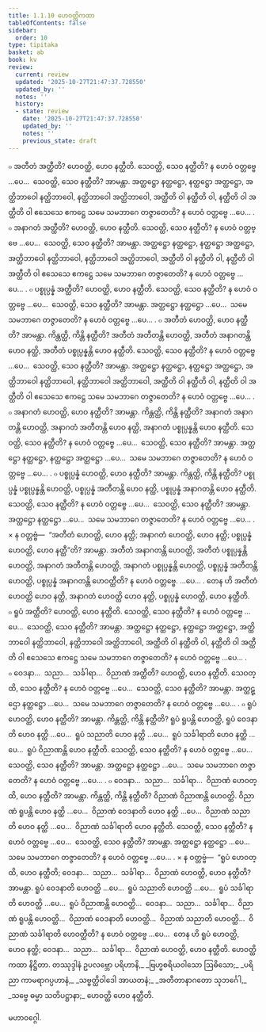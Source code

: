 ```yaml
---
title: 1.1.10 ဟေဝတ္ထိကထာ
tableOfContents: false
sidebar:
  order: 10
type: tipitaka
basket: ab
book: kv
review:
  current: review
  updated: '2025-10-27T21:47:37.728550'
  updated_by: ''
  notes: ''
  history:
  - state: review
    date: '2025-10-27T21:47:37.728550'
    updated_by: ''
    notes: ''
    previous_state: draft
---
```



<ReviewStatus review={frontmatter.review} showDetails={true} />

<HypothesisAnnotation frontmatter={frontmatter} />

<DynamicBreadcrumb />

<Division number="304" book="kv" e="ch" v="32" p="124">

<Paragraph number="778" book="kv">
๐ အတီတံ အတ္ထီတိ? ဟေဝတ္ထိ, ဟေဝ နတ္ထီတိ. သေဝတ္ထိ, သေဝ နတ္ထီတိ? န ဟေဝံ ဝတ္တဗ္ဗေ …ပေ…  သေဝတ္ထိ, သေဝ နတ္ထီတိ? အာမန္တာ. အတ္ထဋ္ဌော နတ္ထဋ္ဌော, နတ္ထဋ္ဌော အတ္ထဋ္ဌော, အတ္ထိဘာဝေါ နတ္ထိဘာဝေါ, နတ္ထိဘာဝေါ အတ္ထိဘာဝေါ, အတ္ထီတိ ဝါ နတ္ထီတိ ဝါ, နတ္ထီတိ ဝါ အတ္ထီတိ ဝါ ဧသေသေ ဧကဋ္ဌေ သမေ သမဘာဂေ တဇ္ဇာတေတိ? န ဟေဝံ ဝတ္တဗ္ဗေ …ပေ… .
</Paragraph>

<Paragraph number="779" book="kv">
๐ အနာဂတံ အတ္ထီတိ? ဟေဝတ္ထိ, ဟေဝ နတ္ထီတိ. သေဝတ္ထိ, သေဝ နတ္ထီတိ? န ဟေဝံ ဝတ္တဗ္ဗေ …ပေ…  သေဝတ္ထိ, သေဝ နတ္ထီတိ? အာမန္တာ. အတ္ထဋ္ဌော နတ္ထဋ္ဌော, နတ္ထဋ္ဌော အတ္ထဋ္ဌော, အတ္ထိဘာဝေါ နတ္ထိဘာဝေါ, နတ္ထိဘာဝေါ အတ္ထိဘာဝေါ, အတ္ထီတိ ဝါ နတ္ထီတိ ဝါ, နတ္ထီတိ ဝါ အတ္ထီတိ ဝါ ဧသေသေ ဧကဋ္ဌေ သမေ သမဘာဂေ တဇ္ဇာတေတိ? န ဟေဝံ ဝတ္တဗ္ဗေ …ပေ… .
</Paragraph>

<Paragraph number="780" book="kv">
๐ ပစ္စုပ္ပန္နံ အတ္ထီတိ? ဟေဝတ္ထိ, ဟေဝ နတ္ထီတိ. သေဝတ္ထိ, သေဝ နတ္ထီတိ? န ဟေဝံ ဝတ္တဗ္ဗေ …ပေ…  သေဝတ္ထိ, သေဝ နတ္ထီတိ? အာမန္တာ. အတ္ထဋ္ဌော နတ္ထဋ္ဌော …ပေ…  သမေ သမဘာဂေ တဇ္ဇာတေတိ? န ဟေဝံ ဝတ္တဗ္ဗေ …ပေ… .
</Paragraph>

</Division>
<Division number="305" book="kv" e="ch" v="32" p="125">

<Paragraph number="781" book="kv">
๐ အတီတံ ဟေဝတ္ထိ, ဟေဝ နတ္ထီတိ? အာမန္တာ. ကိန္တတ္ထိ, ကိန္တိ နတ္ထီတိ? အတီတံ အတီတန္တိ ဟေဝတ္ထိ, အတီတံ အနာဂတန္တိ ဟေဝ နတ္ထိ, အတီတံ ပစ္စုပ္ပန္နန္တိ ဟေဝ နတ္ထီတိ. သေဝတ္ထိ, သေဝ နတ္ထီတိ? န ဟေဝံ ဝတ္တဗ္ဗေ …ပေ…  သေဝတ္ထိ, သေဝ နတ္ထီတိ? အာမန္တာ. အတ္ထဋ္ဌော နတ္ထဋ္ဌော, နတ္ထဋ္ဌော အတ္ထဋ္ဌော, အတ္ထိဘာဝေါ နတ္ထိဘာဝေါ, နတ္ထိဘာဝေါ အတ္ထိဘာဝေါ, အတ္ထီတိ ဝါ နတ္ထီတိ ဝါ, နတ္ထီတိ ဝါ အတ္ထီတိ ဝါ ဧသေသေ ဧကဋ္ဌေ သမေ သမဘာဂေ တဇ္ဇာတေတိ? န ဟေဝံ ဝတ္တဗ္ဗေ …ပေ… .
</Paragraph>

<Paragraph number="782" book="kv">
๐ အနာဂတံ ဟေဝတ္ထိ, ဟေဝ နတ္ထီတိ? အာမန္တာ. ကိန္တတ္ထိ, ကိန္တိ နတ္ထီတိ? အနာဂတံ အနာဂတန္တိ ဟေဝတ္ထိ, အနာဂတံ အတီတန္တိ ဟေဝ နတ္ထိ, အနာဂတံ ပစ္စုပ္ပန္နန္တိ ဟေဝ နတ္ထီတိ. သေဝတ္ထိ, သေဝ နတ္ထီတိ? န ဟေဝံ ဝတ္တဗ္ဗေ …ပေ…  သေဝတ္ထိ, သေဝ နတ္ထီတိ? အာမန္တာ. အတ္ထဋ္ဌော နတ္ထဋ္ဌော, နတ္ထဋ္ဌော အတ္ထဋ္ဌော …ပေ…  သမေ သမဘာဂေ တဇ္ဇာတေတိ? န ဟေဝံ ဝတ္တဗ္ဗေ …ပေ… .
</Paragraph>

<Paragraph number="783" book="kv">
๐ ပစ္စုပ္ပန္နံ ဟေဝတ္ထိ, ဟေဝ နတ္ထီတိ? အာမန္တာ. ကိန္တတ္ထိ, ကိန္တိ နတ္ထီတိ? ပစ္စုပ္ပန္နံ ပစ္စုပ္ပန္နန္တိ ဟေဝတ္ထိ, ပစ္စုပ္ပန္နံ အတီတန္တိ ဟေဝ နတ္ထိ, ပစ္စုပ္ပန္နံ အနာဂတန္တိ ဟေဝ နတ္ထီတိ. သေဝတ္ထိ, သေဝ နတ္ထီတိ? န ဟေဝံ ဝတ္တဗ္ဗေ …ပေ…  သေဝတ္ထိ, သေဝ နတ္ထီတိ? အာမန္တာ. အတ္ထဋ္ဌော နတ္ထဋ္ဌော …ပေ…  သမေ သမဘာဂေ တဇ္ဇာတေတိ? န ဟေဝံ ဝတ္တဗ္ဗေ …ပေ… .
</Paragraph>

<Paragraph number="784" book="kv">
× န ဝတ္တဗ္ဗံ—  “အတီတံ ဟေဝတ္ထိ, ဟေဝ နတ္ထိ; အနာဂတံ ဟေဝတ္ထိ, ဟေဝ နတ္ထိ; ပစ္စုပ္ပန္နံ ဟေဝတ္ထိ, ဟေဝ နတ္ထီ”တိ? အာမန္တာ. အတီတံ အနာဂတန္တိ ဟေဝတ္ထိ, အတီတံ ပစ္စုပ္ပန္နန္တိ ဟေဝတ္ထိ, အနာဂတံ အတီတန္တိ ဟေဝတ္ထိ, အနာဂတံ ပစ္စုပ္ပန္နန္တိ ဟေဝတ္ထိ, ပစ္စုပ္ပန္နံ အတီတန္တိ ဟေဝတ္ထိ, ပစ္စုပ္ပန္နံ အနာဂတန္တိ ဟေဝတ္ထီတိ? န ဟေဝံ ဝတ္တဗ္ဗေ. …ပေ… . တေန ဟိ အတီတံ ဟေဝတ္ထိ ဟေဝ နတ္ထိ, အနာဂတံ ဟေဝတ္ထိ ဟေဝ နတ္ထိ, ပစ္စုပ္ပန္နံ ဟေဝတ္ထိ, ဟေဝ နတ္ထီတိ.
</Paragraph>

</Division>
<Division number="306" book="kv" e="ch" v="32" p="125">

<Paragraph number="785" book="kv">
๐ ရူပံ အတ္ထီတိ? ဟေဝတ္ထိ, ဟေဝ နတ္ထီတိ. သေဝတ္ထိ, သေဝ နတ္ထီတိ? န ဟေဝံ ဝတ္တဗ္ဗေ …ပေ…  သေဝတ္ထိ, သေဝ နတ္ထီတိ? အာမန္တာ. အတ္ထဋ္ဌော နတ္ထဋ္ဌော, နတ္ထဋ္ဌော အတ္ထဋ္ဌော, အတ္ထိဘာဝေါ နတ္ထိဘာဝေါ, နတ္ထိဘာဝေါ အတ္ထိဘာဝေါ, အတ္ထီတိ ဝါ နတ္ထီတိ ဝါ, နတ္ထီတိ ဝါ အတ္ထီတိ ဝါ ဧသေသေ ဧကဋ္ဌေ သမေ သမဘာဂေ တဇ္ဇာတေတိ? န ဟေဝံ ဝတ္တဗ္ဗေ …ပေ… .
</Paragraph>

<Paragraph number="786" book="kv">
๐ ဝေဒနာ…  သညာ…  သင်္ခါရာ…  ဝိညာဏံ အတ္ထီတိ? ဟေဝတ္ထိ, ဟေဝ နတ္ထီတိ. သေဝတ္ထိ, သေဝ နတ္ထီတိ? န ဟေဝံ ဝတ္တဗ္ဗေ …ပေ…  သေဝတ္ထိ, သေဝ နတ္ထီတိ? အာမန္တာ. အတ္ထဋ္ဌော နတ္ထဋ္ဌော …ပေ…  သမေ သမဘာဂေ တဇ္ဇာတေတိ? န ဟေဝံ ဝတ္တဗ္ဗေ …ပေ… .
</Paragraph>

<Paragraph number="787" book="kv">
๐ ရူပံ ဟေဝတ္ထိ, ဟေဝ နတ္ထီတိ? အာမန္တာ. ကိန္တတ္ထိ, ကိန္တိ နတ္ထီတိ? ရူပံ ရူပန္တိ ဟေဝတ္ထိ, ရူပံ ဝေဒနာတိ ဟေဝ နတ္ထိ …ပေ…  ရူပံ သညာတိ ဟေဝ နတ္ထိ …ပေ…  ရူပံ သင်္ခါရာတိ ဟေဝ နတ္ထိ …ပေ…  ရူပံ ဝိညာဏန္တိ ဟေဝ နတ္ထီတိ. သေဝတ္ထိ, သေဝ နတ္ထီတိ? န ဟေဝံ ဝတ္တဗ္ဗေ …ပေ…  သေဝတ္ထိ, သေဝ နတ္ထီတိ? အာမန္တာ. အတ္ထဋ္ဌော နတ္ထဋ္ဌော …ပေ…  သမေ သမဘာဂေ တဇ္ဇာတေတိ? န ဟေဝံ ဝတ္တဗ္ဗေ …ပေ… .
</Paragraph>

<Paragraph number="788" book="kv">
๐ ဝေဒနာ…  သညာ…  သင်္ခါရာ…  ဝိညာဏံ ဟေဝတ္ထိ, ဟေဝ နတ္ထီတိ? အာမန္တာ. ကိန္တတ္ထိ, ကိန္တိ နတ္ထီတိ? ဝိညာဏံ ဝိညာဏန္တိ ဟေဝတ္ထိ. ဝိညာဏံ ရူပန္တိ ဟေဝ နတ္ထိ …ပေ…  ဝိညာဏံ ဝေဒနာတိ ဟေဝ နတ္ထိ …ပေ…  ဝိညာဏံ သညာတိ ဟေဝ နတ္ထိ …ပေ…  ဝိညာဏံ သင်္ခါရာတိ ဟေဝ နတ္ထီတိ. သေဝတ္ထိ, သေဝ နတ္ထီတိ? န ဟေဝံ ဝတ္တဗ္ဗေ …ပေ…  သေဝတ္ထိ, သေဝ နတ္ထီတိ? အာမန္တာ. အတ္ထဋ္ဌော နတ္ထဋ္ဌော …ပေ…  သမေ သမဘာဂေ တဇ္ဇာတေတိ? န ဟေဝံ ဝတ္တဗ္ဗေ …ပေ… .
</Paragraph>

<Paragraph number="789" book="kv">
× န ဝတ္တဗ္ဗံ—  “ရူပံ ဟေဝတ္ထိ, ဟေဝ နတ္ထီတိ; ဝေဒနာ…  သညာ…  သင်္ခါရာ…  ဝိညာဏံ ဟေဝတ္ထိ, ဟေဝ နတ္ထီတိ? အာမန္တာ. ရူပံ ဝေဒနာတိ ဟေဝတ္ထိ …ပေ…  ရူပံ သညာတိ ဟေဝတ္ထိ …ပေ…  ရူပံ သင်္ခါရာတိ ဟေဝတ္ထိ …ပေ…  ရူပံ ဝိညာဏန္တိ ဟေဝတ္ထိ…  ဝေဒနာ…  သညာ…  သင်္ခါရာ…  ဝိညာဏံ ရူပန္တိ ဟေဝတ္ထိ…  ဝိညာဏံ ဝေဒနာတိ ဟေဝတ္ထိ…  ဝိညာဏံ သညာတိ ဟေဝတ္ထိ…  ဝိညာဏံ သင်္ခါရာတိ ဟေဝတ္ထီတိ? န ဟေဝံ ဝတ္တဗ္ဗေ …ပေ…  တေန ဟိ ရူပံ ဟေဝတ္ထိ, ဟေဝ နတ္ထိ; ဝေဒနာ…  သညာ…  သင်္ခါရာ…  ဝိညာဏံ ဟေဝတ္ထိ, ဟေဝ နတ္ထီတိ.

</Paragraph>
</Division>

<Paragraph number="790" type="center" book="kv">
ဟေဝတ္ထိကထာ နိဋ္ဌိတာ.



</Paragraph>

<Paragraph number="791" type="center" book="kv">
တဿုဒ္ဒါနံ


</Paragraph>

<Paragraph number="792" type="verses" book="kv">
ဥပလဗ္ဘော ပရိဟာနိ,_  
_ဗြဟ္မစရိယဝါသော ဩဓိသော;_  
_ပရိညာ ကာမရာဂပ္ပဟာနံ,_  
_သဗ္ဗတ္ထိဝါဒေါ အာယတနံ;_  
_အတီတာနာဂတော သုဘင်္ဂေါ,_  
_သဗ္ဗေ ဓမ္မာ သတိပဋ္ဌာနာ;_  


</Paragraph>

<Paragraph number="793" type="center" book="kv">
ဟေဝတ္ထိ ဟေဝ နတ္ထီတိ.

  
မဟာဝဂ္ဂေါ.
</Paragraph>